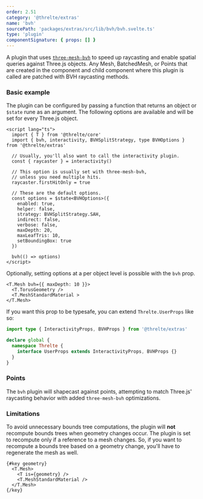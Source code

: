 ```yaml
---
order: 2.51
category: '@threlte/extras'
name: 'bvh'
sourcePath: 'packages/extras/src/lib/bvh/bvh.svelte.ts'
type: 'plugin'
componentSignature: { props: [] }
---
```


A plugin that uses [`three-mesh-bvh`](https://github.com/gkjohnson/three-mesh-bvh) to speed up raycasting and enable
spatial queries against Three.js objects. Any Mesh, BatchedMesh, or Points that are created in the component
and child component where this plugin is called are patched with BVH raycasting methods.

<Example
  path="extras/bvh/simple"
  showFile="Scene.svelte"
/>

### Basic example

The plugin can be configured by passing a function that returns an object or `$state` rune as an argument.
The following options are available and will be set for every Three.js object.

```svelte
<script lang="ts">
  import { T } from '@threlte/core'
  import { bvh, interactivity, BVHSplitStrategy, type BVHOptions } from '@threlte/extras'

  // Usually, you'll also want to call the interactivity plugin.
  const { raycaster } = interactivity()

  // This option is usually set with three-mesh-bvh,
  // unless you need multiple hits.
  raycaster.firstHitOnly = true

  // These are the default options.
  const options = $state<BVHOptions>({
    enabled: true,
    helper: false,
    strategy: BVHSplitStrategy.SAH,
    indirect: false,
    verbose: false,
    maxDepth: 20,
    maxLeafTris: 10,
    setBoundingBox: true
  })

  bvh(() => options)
</script>
```

Optionally, setting options at a per object level is possible with the `bvh` prop.

```svelte
<T.Mesh bvh={{ maxDepth: 10 }}>
  <T.TorusGeometry />
  <T.MeshStandardMaterial >
</T.Mesh>
```

If you want this prop to be typesafe, you can extend `Threlte.UserProps` like so:

```ts
import type { InteractivityProps, BVHProps } from '@threlte/extras'

declare global {
  namespace Threlte {
    interface UserProps extends InteractivityProps, BVHProps {}
  }
}
```

### Points

The `bvh` plugin will shapecast against points, attempting to match Three.js' raycasting behavior with
added `three-mesh-bvh` optimizations.

<Example
  path="extras/bvh/points"
  showFile="Scene.svelte"
/>

### Limitations

To avoid unnecessary bounds tree computations, the plugin will **not** recompute bounds trees when
geometry changes occur. The plugin is set to recompute only if a reference to a mesh changes. So, if
you want to recompute a bounds tree based on a geometry change, you'll have to regenerate the mesh as well.

```svelte
{#key geometry}
  <T.Mesh>
    <T is={geometry} />
    <T.MeshStandardMaterial />
  </T.Mesh>
{/key}
```
